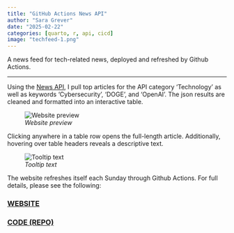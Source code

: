 ```yaml
---
title: "GitHub Actions News API"
author: "Sara Grever"
date: "2025-02-22"
categories: [quarto, r, api, cicd]
image: "techfeed-1.png"
---
```


A news feed for tech-related news, deployed and refreshed by Github Actions.  

---

Using the [News API](https://newsapi.org/), I pull top articles for the API category 'Technology' as well as keywords 'Cybersecurity', 'DOGE', and 'OpenAI'. The json results are cleaned and formatted into an interactive table. 

![*Website preview*](techfeed-1.png)


Clicking anywhere in a table row opens the full-length article. Additionally, hovering over table headers reveals a descriptive text.

![*Tooltip text*](tooltip-headers.png)

The website refreshes itself each Sunday through Github Actions. For full details, please see the following:  

### [WEBSITE](https://sgrever.github.io/tech-feed/#) 

### [CODE (REPO)](https://github.com/sgrever/tech-feed) 



